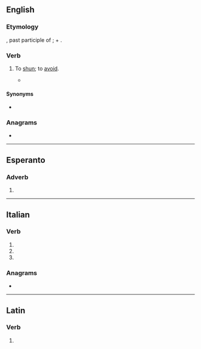 ==English==

===Etymology===
{{etyl|la|en}} {{lena}} {{m|la|evitatus}}, past participle of {{m|la|evitare||to shun}}; {{m|la|e||out}} + {{m|la|vitare||to shun}}.

===Verb===
{{en-verb}}

# {{lb|en|obsolete}} To [[shun]]; to [[avoid]].
#* {{quote-book
|en
|year=a. 1597
|first=William
|last=Shakespeare
|authorlink=William Shakespeare
|title={{w|The Merry Wives of Windsor}}
|section=Act 5, Scene 5
|passage=Since therein she doth '''evitate''' and shun / A thousand irreligious cursed hours}}

====Synonyms====
* {{seeSynonyms|en|avoid}}

===Anagrams===
* {{anagrams|en|a=aeeittv|aviette}}

----

==Esperanto==

===Adverb===
{{eo-part}}

# {{eo-form of|evit|ate}}

----

==Italian==

===Verb===
{{head|it|verb form|cat2=past participle forms}}

# {{inflection of|it|evitare||2|p|pres|indc}}
# {{inflection of|it|evitare||2|p|impr}}
# {{feminine plural of|it|evitato}}

===Anagrams===
* {{anagrams|it|a=aeeittv|vietate}}

----

==Latin==

===Verb===
{{la-verb-form|ēvītāte}}

# {{inflection of|la|ēvītō||2|p|pres|actv|impr}}